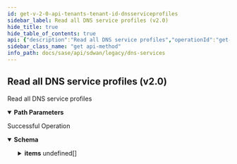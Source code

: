 ```yaml
---
id: get-v-2-0-api-tenants-tenant-id-dnsserviceprofiles
sidebar_label: Read all DNS service profiles (v2.0)
hide_title: true
hide_table_of_contents: true
api: {"description":"Read all DNS service profiles","operationId":"get-v2.0-api-tenants-tenant_id-dnsserviceprofiles","parameters":[{"description":"tenant ID of the target tenant","in":"path","name":"tenant_id","required":true,"schema":{"description":"Tenant Id","type":"string"}}],"responses":{"200":{"content":{"application/json":{"schema":{"allOf":[{"properties":{"count":{"format":"int32","type":"integer"},"id":{"type":"string"},"tenant_id":{"type":"string"}},"type":"object"},{"properties":{"items":{"items":{"properties":{"authoritative_config":{"description":"Authoritative Config: Valid ","properties":{"caa_records":{"description":"Caa Records: Valid ","items":{"properties":{"flags":{"description":"Flags: NotEmpty(error = CAARECORD_FLAG_MISSING: CAARecords flag is missing) Pattern(message = INVALID_CAARECORD_FLAGS, regexp = [A-Z0-9]{1}) ","type":"string"},"name":{"description":"Name: NotEmpty(error = CAARECORD_NAME_MISSING: CAARecords name is missing) Size(max = 128, error = VALUE_EXCEEDS_LIMIT: value length exceeds maximum limit, min = 0) ","type":"string"},"tag":{"description":"Tag: NotEmpty(error = CAARECORD_TAG_MISSING: CAARecords tag is missing) Pattern(message = INVALID_CAARECORD_TAG, regexp = ^[a-zA-Z0-9]+$) Size(max = 128, error = VALUE_EXCEEDS_LIMIT: value length exceeds maximum limit, min = 0) ","type":"string"},"value":{"description":"Value: NotEmpty(error = CAARECORD_VALUE_MISSING: CAARecords value is missing) Size(max = 256, error = VALUE_EXCEEDS_LIMIT: value length exceeds maximum limit, min = 0) ","type":"string"}},"required":["value","tag","flags","name"]},"type":"array"},"cname_records":{"description":"Cname Records: Valid ","items":{"properties":{"name":{"description":"Name: NotEmpty(error = CNAMERECORD_NAME_MISSING: CnameRecords name list is missing) ListString(allowDuplicate = true, allowEmpty = false, allowNull = false, length = 0, listMaxSize = 0, error = CNAMERECORD_INVALID_NAME: Invalid CnameRecords name, noTrim = false, regex = , required = false) ","items":{"description":"Name","type":"string"},"type":"array"},"target":{"description":"Target: NotEmpty(error = CNAMERECORD_TARGET_MISSING: Invalid CnameRecords target) Size(max = 128, error = VALUE_EXCEEDS_LIMIT: value length exceeds maximum limit, min = 0) ","type":"string"},"ttl":{"description":"Ttl: Range(max = 9223372036854775807L, error = INVALID_TTL_RANGE: Invalid ttl, must be positive value, min = 0L) ","type":"integer"}},"required":["target","name"]},"type":"array"},"dns_resource_records":{"description":"Dns Resource Records: Valid ","items":{"properties":{"hex_data":{"description":"Hex Data: Pattern(message = INVALID_DNSRESOURCERECORD_HEX_DATA, regexp = [0-9a-fA-F :]+) Size(max = 128, error = VALUE_EXCEEDS_LIMIT: value length exceeds maximum limit, min = 0) ","type":"string"},"name":{"description":"Name: NotEmpty(error = DNSRESOURCERECORD_NAME_MISSING: DnsResourceRecords name is missing) Size(max = 128, error = VALUE_EXCEEDS_LIMIT: value length exceeds maximum limit, min = 0) ","type":"string"},"rr_number":{"description":"Rr Number: NotNull(error = DNSRESOURCERECORD_RRNUMBER_MISSING: DnsResourceRecords rr_number is missing) ","type":"integer"}},"required":["rr_number","name"]},"type":"array"},"host_records":{"description":"Host Records: Valid ","items":{"properties":{"domain_names":{"description":"Domain Names: UniqueHostNames(allowNull = false, max = 2147483647, error = INVALID_HOSTRECORD_DOMAIN_NAMES_LIST_CONFIG: Invalid host record domain names list config, min = 0) ","items":{"description":"Domain Names","type":"string"},"type":"array"},"ipv4_address":{"description":"Ipv4 Address: IPv4(error = INVALID_HOSTRECORD_IPV4_CONFIG: Invalid host record ipv4 address, regexp = [/0-9.]*) ","type":"string"},"ipv6_address":{"description":"Ipv6 Address: IPv6(error = INVALID_HOSTRECORD_IPV6_CONFIG: Invalid host record ipv6 address, regexp = [/0-9a-zA-Z:.]*) ","type":"string"},"ttl":{"description":"Ttl: Range(max = 9223372036854775807L, error = INVALID_TTL_RANGE: Invalid ttl, must be positive value, min = 0L) ","type":"integer"}},"required":["domain_names"]},"type":"array"},"mx_host_records":{"description":"Mx Host Records: Valid ","items":{"properties":{"hostname":{"description":"Hostname: NotEmpty(error = MX_HOST_NAME_MISSING: MxHostRecord hostname missing) ","type":"string"},"mx_name":{"description":"Mx Name: NotEmpty(error = MX_NAME_MISSING: MxHostRecord mx_name missing) Size(max = 128, error = VALUE_EXCEEDS_LIMIT: value length exceeds maximum limit, min = 0) ","type":"string"},"preference":{"description":"Preference: Range(max = 65535L, error = INVALID_PREF_RANGE: Mx host record preference is not in valid range '0 - 65535', min = 0L) ","format":"int32","type":"integer"}},"required":["hostname","mx_name"]},"type":"array"},"naptr_records":{"description":"Naptr Records: Valid ","items":{"properties":{"flags":{"description":"Flags: NotEmpty(error = NAPTRRECORD_FLAGS_MISSING: NaptrRecords flags is missing) Pattern(message = INVALID_NAPTRRECORD_FLAGS, regexp = [A-Z0-9]{1}) ","type":"string"},"name":{"description":"Name: NotEmpty(error = NAPTRRECORD_NAME_MISSING: NaptrRecords name is missing) Size(max = 128, error = VALUE_EXCEEDS_LIMIT: value length exceeds maximum limit, min = 0) ","type":"string"},"order":{"description":"Order: Range(max = 65535L, error = INVALID_NAPTRRECORD_ORDER_RANGE_CONFIG: NaptrRecords order is not in valid range '0 - 65535', min = 0L) NotNull(error = NAPTRRECORD_ORDER_MISSING: NaptrRecords order is missing) ","type":"integer"},"preference":{"description":"Preference: Range(max = 65535L, error = INVALID_NAPTRRECORD_PREFERENCE_RANGE_CONFIG: NaptrRecords preference is not in valid range '0 - 65535', min = 0L) NotNull(error = NAPTRRECORD_PREFERENCE_MISSING: NaptrRecords preference is missing) ","type":"integer"},"regexp":{"description":"Regexp: Size(max = 256, error = VALUE_EXCEEDS_LIMIT: value length exceeds maximum limit, min = 0) ","type":"string"},"replacement":{"description":"Replacement: Pattern(error = INVALID_REPLACEMENT_VALUE: Invalid replacement value, must be only alphabets value, regexp = ^[ a-zA-Z]*$) Size(max = 256, error = VALUE_EXCEEDS_LIMIT: value length exceeds maximum limit, min = 0) ","type":"string"},"service":{"description":"Service: Size(max = 256, error = VALUE_EXCEEDS_LIMIT: value length exceeds maximum limit, min = 0) Pattern(error = INVALID_SERVICE_VALUE: Invalid service, must be only alphabets value, regexp = ^[ a-zA-Z]*$) ","type":"string"}},"required":["flags","preference","order","name"]},"type":"array"},"peers":{"description":"Peers: ListIPAddress(bcast = DENY, listMaxSize = 0, message = INVALID_PEER_ADDRESS, required = false, type = IP) ","items":{"description":"Peers","type":"string"},"type":"array"},"ptr_records":{"description":"Ptr Records: Valid ","items":{"properties":{"name":{"description":"Name: NotEmpty(error = PTRRECORD_NAME_MISSING: PtrRecords name missing) Size(max = 128, error = VALUE_EXCEEDS_LIMIT: value length exceeds maximum limit, min = 0) ","type":"string"},"target":{"description":"Target: Size(max = 256, error = VALUE_EXCEEDS_LIMIT: value length exceeds maximum limit, min = 0) ","type":"string"}},"required":["name"]},"type":"array"},"secondary_servers":{"description":"Secondary Servers: UniqueHostNames(allowNull = true, max = 2147483647, error = INVALID_SECONDARY_SERVER: Invalid secondary servers config, min = 0) ","items":{"description":"Secondary Servers","type":"string"},"type":"array"},"servers":{"description":"Servers: Valid ","items":{"properties":{"dnsservicerole_id":{"description":"Dnsservicerole Id: Size(max = 20, error = VALUE_EXCEEDS_LIMIT: value length exceeds maximum limit, min = 0) ","type":"string"},"domain_name":{"description":"Domain Name: NotEmpty(error = AUTHCONFIG_SERVER_DOMAIN_NAME_CONFIG_MISSING: Authconfig server domain names missing) ","type":"string"}},"required":["domain_name"]},"type":"array"},"soa":{"description":"Soa: Valid ","items":{"properties":{"expiry":{"description":"Expiry: Range(max = 9223372036854775807L, error = INVALID_EXPIRY_RANGE: Invalid expiry, must be positive value, min = 0L) ","type":"integer"},"host_master":{"description":"Host Master","type":"string"},"refresh":{"description":"Refresh: Range(max = 9223372036854775807L, error = INVALID_REFRESH_RANGE: Invalid refresh, must be positive value, min = 0L) ","type":"integer"},"retry":{"description":"Retry: Range(max = 9223372036854775807L, error = INVALID_RETRY_RANGE: Invalid retry, must be positive value, min = 0L) ","type":"integer"},"serial_number":{"description":"Serial Number: NotNull(error = AUTHCONFIG_SOA_SERIAL_NUMBER_CONFIG_MISSING: Authconfig SOA serial number missing) Range(max = 9223372036854775807L, error = INVALID_SERIAL_NUM_RANGE: Invalid serial number, must be positive value, min = 0L) ","type":"integer"}},"required":["serial_number"]},"type":"array"},"srv_hosts":{"description":"Srv Hosts: Valid ","items":{"properties":{"domain_name":{"description":"Domain Name","type":"string"},"port":{"description":"Port: Range(max = 65535L, error = INVALID_SRVHOST_PORT_RANGE_CONFIG: SRV host port is not in valid range '0 - 65535', min = 0L) ","type":"integer"},"priority":{"description":"Priority: Range(max = 65535L, error = INVALID_SRVHOST_PRIORITY_RANGE_CONFIG: SRV host priority is not in valid range '0 - 65535', min = 0L) ","type":"integer"},"protocol":{"description":"Protocol: Pattern(error = INVALID_PROTOCOL_VALUE: Invalid protocol, must be only alphabets value, regexp = ^[ a-zA-Z]*$) NotEmpty(error = SRVHOST_PROTOCOL_MISSING: SRV host protocol missing) Size(max = 256, error = VALUE_EXCEEDS_LIMIT: value length exceeds maximum limit, min = 0) ","type":"string"},"service":{"description":"Service: Pattern(error = INVALID_SERVICE_VALUE: Invalid service, must be only alphabets value, regexp = ^[ a-zA-Z]*$) NotEmpty(error = SRVHOST_SERVICE_MISSING: SRV host service missing) Size(max = 256, error = VALUE_EXCEEDS_LIMIT: value length exceeds maximum limit, min = 0) ","type":"string"},"target":{"description":"Target: Range(max = 65535L, error = INVALID_TARGET_RANGE: SRV host target is not in valid range '0 - 65535', min = 0L) ","type":"integer"},"weight":{"description":"Weight: Range(max = 65535L, error = INVALID_WEIGHT_RANGE: SRV host weight is not in valid range '0 - 65535', min = 0L) ","type":"integer"}},"required":["protocol","service"]},"type":"array"},"synth_domains":{"description":"Synth Domains: Valid ","items":{"properties":{"domain":{"description":"Domain: NotEmpty(error = SYNTHDOMAIN_DOMAIN_NAMES_CONFIG_MISSING_HOST: Missing synth-domain domain config) ","type":"string"},"end_ipaddress":{"description":"End Ipaddress: IPAddress(allowEmpty = true, allowLinkLocal = false, allowNull = true, bcast = DENY, defaultRoute = false, dnsCheck = false, error = INVALID_SYNTHDOMAIN_END_IP_ADDRESS_CONFIG: Invalid synth-domain end ip, type = IP) ","type":"string"},"ipaddress_prefix":{"description":"Ipaddress Prefix: IPAddress(allowEmpty = true, allowLinkLocal = false, allowNull = true, bcast = DENY, defaultRoute = false, dnsCheck = false, error = INVALID_SYNTHDOMAIN_IP_ADDRESS_PREFIX_CONFIG: Invalid synth-domain ipaddress prefix, type = IPCIDR_32) ","type":"string"},"prefix":{"description":"Prefix: Pattern(error = INVALID_PREFIX_VALUE: Invalid prefix, must be only alphabets value, regexp = ^[a-zA-Z]*$) ","type":"string"},"start_ipaddress":{"description":"Start Ipaddress: IPAddress(allowEmpty = true, allowLinkLocal = false, allowNull = true, bcast = DENY, defaultRoute = false, dnsCheck = false, error = INVALID_SYNTHDOMAIN_START_IP_ADDRESS_CONFIG: Invalid synth-domain start ip, type = IP) ","type":"string"}},"required":["domain"]},"type":"array"},"ttl":{"description":"Ttl: Range(max = 9223372036854775807L, error = INVALID_TTL_RANGE: Invalid ttl, must be positive value, min = 0L) ","type":"integer"},"txt_records":{"description":"Txt Records: Valid ","items":{"properties":{"domain_name":{"description":"Domain Name: NotEmpty(error = TXTRECORD_DOMAIN_NAME_MISSING: TxtRecords domain name missing) Size(max = 128, error = VALUE_EXCEEDS_LIMIT: value length exceeds maximum limit, min = 0) ","type":"string"},"texts":{"description":"Texts: ListString(allowDuplicate = true, allowEmpty = true, allowNull = true, length = 0, listMaxSize = 0, message = TXTRECORD_TEXT_INVALID_LENGTH, noTrim = false, regex = [A-Za-z]+[a-zA-Z0-9_$ ]{1,255}, required = false) ","items":{"description":"Texts","type":"string"},"type":"array"}},"required":["domain_name"]},"type":"array"},"zones":{"description":"Zones: Valid ","items":{"properties":{"domain_name":{"description":"Domain Name: NotEmpty(error = AUTHCONFIG_ZONE_DOMAIN_NAME_CONFIG_MISSING: Authconfig zone domain name missing) ","type":"string"},"exclude_prefix":{"description":"Exclude Prefix: ListIPAddress(bcast = DENY, listMaxSize = 0, error = AUTHCONFIG_ZONE_INVALID_EXCLUDE_PREFIX: Invalid authconfig zone exclude prefix, required = false, type = IPCIDR_32) ","items":{"description":"Exclude Prefix","type":"string"},"type":"array"},"include_prefix":{"description":"Include Prefix: ListIPAddress(bcast = DENY, listMaxSize = 0, error = AUTHCONFIG_ZONE_INVALID_INCLUDE_PREFIX: Invalid authconfig zone include prefix, required = false, type = IPCIDR_32) ","items":{"description":"Include Prefix","type":"string"},"type":"array"}},"required":["domain_name"]},"type":"array"}}},"cache_config":{"description":"Cache Config: Valid ","properties":{"cache_size":{"description":"Cache Size: Range(max = 9223372036854775807L, error = INVALID_CACHE_SIZE_RANGE: Invalid cache size, must be positive value, min = 0L) ","format":"int32","type":"integer"},"disable_negative_caching":{"description":"Disable Negative Caching","type":"boolean"},"max_cache_ttl":{"description":"Max Cache Ttl: Range(max = 9223372036854775807L, error = INVALID_MAX_CACHE_TTL_RANGE: Invalid max cache ttl, must be positive value, min = 0L) ","type":"integer"},"min_cache_ttl":{"description":"Min Cache Ttl: Range(max = 9223372036854775807L, error = INVALID_MIN_CACHE_TTL_RANGE: Invalid min cache ttl, must be positive value, min = 0L) ","format":"int32","type":"integer"},"negative_cache_ttl":{"description":"Negative Cache Ttl: Range(max = 9223372036854775807L, error = INVALID_NEG_CACHE_TTL_RANGE: Invalid negative cache ttl, must be positive value, min = 0L) ","type":"integer"}}},"description":{"description":"Description: Size(max = 256, error = DESCRIPTION_EXCEEDS_LIMIT: Description length exceeds limit, min = 0) ","type":"string"},"disabled":{"description":"Disabled","type":"boolean"},"disabled_reason":{"description":"Disabled Reason: Size(max = 5000, DISABLED_REASON_INVALID_0001, min = 0) ","type":"string"},"dns_forward_config":{"description":"Dns Forward Config: Valid NotNull(error = DNS_FWD_CONFIG_REQRD: DNS forward config required) ","properties":{"dns_servers":{"description":"Dns Servers: Valid NotEmpty(error = DNS_SERVER_REQRD: dns_servers can not be empty) ","items":{"properties":{"dnsserver_ip":{"description":"Dnsserver Ip: NotEmpty(error = DNSSERVER_IP_CONFIG_MISSING: Dns Server ip is missing) IPAddress(allowEmpty = true, allowLinkLocal = false, allowNull = true, bcast = DENY, defaultRoute = false, dnsCheck = true, error = INVALID_DNSSERVER_IP_CONFIG_IP: Inavlid dnsserver ip, type = IP_DNS) ","type":"string"},"dnsserver_port":{"description":"Dnsserver Port: Range(max = 65535L, error = INVALID_DNSSERVER_PORT_RANGE_CONFIG: Dns Server port is not in the valid range '1 - 65535', min = 1L) ","type":"integer"},"domain_names":{"description":"Domain Names: UniqueHostNames(allowNull = true, max = 2147483647, message = DNSSERVER_DOMAIN_NAMES_CONFIG_INVALID_HOST, min = 0) ","items":{"description":"Domain Names","type":"string"},"type":"array"},"forward_dnsservicerole_id":{"description":"Forward Dnsservicerole Id: Size(max = 20, error = VALUE_EXCEEDS_LIMIT: value length exceeds maximum limit, min = 0) ","type":"string"},"ip_prefix":{"description":"Ip Prefix: IPAddress(allowEmpty = true, allowLinkLocal = false, allowNull = true, bcast = DENY, defaultRoute = false, dnsCheck = false, error = INVALID_DNSSERVER_IP_PREFIX_CONFIG: Invalid DnsServer ip prefix. should be in format (x.x.x.x/[1-31]), type = PREFIXCIDR) ","type":"string"},"source_port":{"description":"Source Port: Range(max = 65535L, error = INVALID_DNSSERVER_SOURCE_PORT_RANGE_CONFIG: Dns Server source port is not in the valid range '1 - 65535', min = 1L) ","type":"integer"}},"required":["dnsserver_ip"]},"type":"array"},"max_source_port":{"description":"Max Source Port: Range(max = 65535L, error = DNSSERVICE_CONFIG_INVALID_MAXSOURCEPORT_VALUE: Invalid max source port, min = 1L) ","type":"integer"},"min_source_port":{"description":"Min Source Port: Range(max = 65535L, error = DNSSERVICE_CONFIG_INVALID_MINSOURCEPORT_VALUE: Invalid min source port, min = 1L) ","format":"int32","type":"integer"},"send_to_all_dns_servers":{"description":"Send To All Dns Servers","type":"boolean"}},"required":["dns_servers"]},"dns_queries_metadata":{"description":"Dns Queries Metadata: Valid ","properties":{"add_client_mac":{"description":"Add Client Mac: Valid ","properties":{"mac_encoding_format":{"description":"Mac Encoding Format: ValidateEnum(enumClass = classOf[MacEncodingFormat], INVALID_MAC_ENCODING_FORMAT, nullAllowed = false) ","enum":["base64","hexadecimal"],"type":"string"}},"required":["mac_encoding_format"]},"add_customer_premises_equipment":{"description":"Add Customer Premises Equipment: Valid ","properties":{"identifier_text":{"description":"Identifier Text: Pattern(error = INVALID_IDENTIFIER_VALUE: Invalid identifier, must be only alphabets value, regexp = ^[ a-zA-Z]*$) Size(max = 128, error = VALUE_EXCEEDS_LIMIT: value length exceeds maximum limit, min = 0) ","type":"string"},"type":{"description":"Type: ValidateEnum(enumClass = classOf[CustomerPremisesEquipmentType], error = INVALID_CUSTOMER_PREMISES_EQUIPMENT_TYPE: Invalid customer premises equipment type. Allowed values text|element_id|element_name, nullAllowed = false) ","enum":["text","element_id","element_name"],"type":"string"}},"required":["type"]},"add_subnets":{"description":"Add Subnets: Valid ","items":{"properties":{"ipv4_address":{"description":"Ipv4 Address: IPAddress(allowEmpty = true, allowLinkLocal = false, allowNull = true, bcast = DENY, defaultRoute = false, dnsCheck = false, error = DNSQUERYMETADATA_CONFIG_INVALID_IP_ADDRESS: Invalid subnet ipv4 address, type = IP) ","type":"string"},"ipv4_prefix_length":{"description":"Ipv4 Prefix Length: Required(message = DNSQUERYMETADATA_CONFIG_INVALID_IP_PREFIX_LENGTH_MISSING) Range(max = 32L, error = DNSQUERYMETADATA_CONFIG_INVALID_IP_PREFIX_LENGTH_RANGE: ipv4 prefix length is not in valid range '0-32', min = 0L) ","format":"int32","type":"integer"},"ipv6_address":{"description":"Ipv6 Address: IPv6(error = DNSQUERYMETADATA_CONFIG_INVALID_IPV6_ADDRESS: Invalid subnet ipv6 address, regexp = [/0-9a-zA-Z:.]*) ","type":"string"},"ipv6_prefix_length":{"description":"Ipv6 Prefix Length: Required(message = DNSQUERYMETADATA_CONFIG_INVALID_IPV6_PREFIX_LENGTH_MISSING) Range(max = 128L, error = DNSQUERYMETADATA_CONFIG_INVALID_IPV6_PREFIX_LENGTH_RANGE: ipv6 prefix length is not in valid range '0-128', min = 0L) ","format":"int32","type":"integer"}},"required":["ipv6_prefix_length","ipv4_prefix_length"]},"type":"array"}}},"dns_rebind_config":{"description":"Dns Rebind Config: Valid ","properties":{"enable_localhost_rebind":{"description":"Enable Localhost Rebind","type":"boolean"},"rebind_domains":{"description":"Rebind Domains: UniqueHostNames(allowNull = true, max = 2147483647, error = INVALID_DNSREBIND_REBIND_DOMAINS_LIST_CONFIG: Invalid dnsrebind rebind domains list, min = 0) ","items":{"description":"Rebind Domains","type":"string"},"type":"array"},"stop_dns_rebind_privateip":{"description":"Stop Dns Rebind Privateip","type":"boolean"}}},"dns_response_overrides":{"description":"Dns Response Overrides: Valid ","properties":{"aliases":{"description":"Aliases: Valid ","items":{"properties":{"mask":{"description":"Mask: Range(max = 32L, error = ALIAS_CONFIG_INVALID_MASK: Invalid alias mask, allowed range is (0-32), min = 0L) ","format":"int32","type":"integer"},"original_end_ip":{"description":"Original End Ip: IPAddress(allowEmpty = true, allowLinkLocal = false, allowNull = true, bcast = DENY, defaultRoute = false, dnsCheck = false, error = ALIAS_CONFIG_INVALID_ORIGINAL_END_IP: Invalid alias original end ip, type = IP) ","type":"string"},"original_ip":{"description":"Original Ip: IPAddress(allowEmpty = true, allowLinkLocal = false, allowNull = true, bcast = DENY, defaultRoute = false, dnsCheck = false, error = ALIAS_CONFIG_INVALID_ORIGINAL_IP: Invalid alias original ip, type = IP) ","type":"string"},"original_start_ip":{"description":"Original Start Ip: IPAddress(allowEmpty = true, allowLinkLocal = false, allowNull = true, bcast = DENY, defaultRoute = false, dnsCheck = false, error = ALIAS_CONFIG_INVALID_ORIGINAL_START_IP: Invalid alias original start ip, type = IP) ","type":"string"},"replace_ip":{"description":"Replace Ip: NotEmpty(error = ALIAS_CONFIG_REPLACE_IP_ADDRESS_MISSING: Alias replace ip address missing) IPAddress(allowEmpty = true, allowLinkLocal = false, allowNull = true, bcast = DENY, defaultRoute = false, dnsCheck = false, error = ALIAS_CONFIG_INVALID_REPLACE_IP: Invalid alias replace ip address, type = IP) ","type":"string"}},"required":["replace_ip"]},"type":"array"},"bogus_nx_domains":{"description":"Bogus Nx Domains: ListIPAddress(bcast = DENY, listMaxSize = 0, error = INVALID_BOGUS_NX_DOMAINS: Invalid bogus nx domains, required = false, type = IP) ","items":{"description":"Bogus Nx Domains","type":"string"},"type":"array"},"disable_private_ip_lookups":{"description":"Disable Private Ip Lookups","type":"boolean"},"ignore_ip_addresses":{"description":"Ignore Ip Addresses: ListIPAddress(bcast = DENY, listMaxSize = 0, error = INVALID_IGNORE_IP_ADDRESS: Invalid ignore ip addresses, required = false, type = IP) ","items":{"description":"Ignore Ip Addresses","type":"string"},"type":"array"},"local_ttl":{"description":"Local Ttl: Range(max = 9223372036854775807L, error = INVALID_LOCAL_TTL_RANGE: Invalid local ttl, must be positive value, min = 0L) ","type":"integer"},"max_ttl":{"description":"Max Ttl: Range(max = 9223372036854775807L, error = INVALID_MAX_TTL_RANGE: Invalid max ttl, must be positive value, min = 0L) ","type":"integer"}}},"dnssec_config":{"description":"Dnssec Config: Valid ","properties":{"disable_dnssec_timecheck":{"description":"Disable Dnssec Timecheck","type":"boolean"},"dns_check_unsigned":{"description":"Dns Check Unsigned","type":"boolean"},"enabled":{"description":"Enabled","type":"boolean"},"trust_anchors":{"description":"Trust Anchors: Valid ","items":{"properties":{"class":{"description":"Anchor Class: Pattern(error = INVALID_CLASS_VALUE: Invalid class, must be only alphabets value, regexp = ^[ a-zA-Z]*$) Size(max = 128, error = VALUE_EXCEEDS_LIMIT: value length exceeds maximum limit, min = 0) ","type":"string"},"domain":{"description":"Domain","type":"string"},"key_digest":{"description":"Key Digest: Valid ","properties":{"algorithm":{"description":"Algorithm: Range(max = 255L, error = INVALID_TRUSTANCHOR_KEY_DIGEST_ALGO_RANGE_CONFIG: Key digest algorithm is not in valid range '0 - 255', min = 0L) ","type":"integer"},"digest":{"description":"Digest: Pattern(error = INVALID_TRUSTANCHOR_KEY_DIGEST_CONFIG: Invalid key digest, expected hexadecimal string, regexp = [0-9a-fA-F]+) Size(max = 256, error = VALUE_EXCEEDS_LIMIT: value length exceeds maximum limit, min = 0) ","type":"string"},"digest_type":{"description":"Digest Type: Range(max = 255L, error = INVALID_TRUSTANCHOR_KEY_DIGEST_TYPE_RANGE_CONFIG: Key digest digest type is not in valid range '0 - 255', min = 0L) ","type":"integer"},"key_tag":{"description":"Key Tag: Range(max = 65535L, error = INVALID_TRUSTANCHOR_KEY_TAG_RANGE_CONFIG: key digest key tag is not in valid range '0 - 65535', min = 0L) ","type":"integer"}}}}},"type":"array"}}},"domains_to_addresses":{"description":"Domains To Addresses: Valid ","items":{"properties":{"domain_names":{"description":"Domain Names: UniqueHostNames(allowNull = true, max = 2147483647, error = DTA_DOMAIN_CONFIG_INVALID_HOST: Invalid domains to address domain names, min = 0) ","items":{"description":"Domain Names","type":"string"},"type":"array"},"ipv4_address":{"description":"Ipv4 Address: IPv4(error = DOMAINTOADDRESS_IPV4_CONFIG_INVALID_IP: Invalid Domains to address ipv4_address, regexp = [/0-9.]*) ","type":"string"},"ipv6_address":{"description":"Ipv6 Address: IPv6(error = DOMAINTOADDRESS_IPV6_CONFIG_INVALID_IP: Invalid Domains to address ipv6_address, regexp = [/0-9a-zA-Z:.]*) ","type":"string"}}},"type":"array"},"edns_packet_max":{"description":"Edns Packet Max: Range(max = 9223372036854775807L, error = INVALID_EDNS_PACKET_MAX_RANGE: Invalid edns packet max, must be positive value, min = 0L) ","format":"int32","type":"integer"},"enable_dns_loop_detection":{"description":"Enable Dns Loop Detection","type":"boolean"},"enable_dnssec_proxy":{"description":"Enable Dnssec Proxy","type":"boolean"},"enable_strict_domain_name":{"description":"Enable Strict Domain Name","type":"boolean"},"id":{"type":"string"},"inactive":{"description":"Inactive","type":"boolean"},"inactive_reason":{"description":"Inactive Reason: Size(max = 5000, INACTIVE_REASON_INVALID_0001, min = 0) ","type":"string"},"listen_dnsservicerole_id":{"description":"Listen Dnsservicerole Id: Size(max = 20, error = VALUE_EXCEEDS_LIMIT: value length exceeds maximum limit, min = 0) ","type":"string"},"listen_port":{"description":"Listen Port: Range(max = 65535L, error = INVALID_DNSSERVER_LISTEN_PORT_RANGE_CONFIG: Dns Server listen port is not in the valid range '1 - 65535', min = 1L) ","format":"int32","type":"integer"},"name":{"description":"Name: Required(error = NAME_REQD: Please provide resource name.) Size(max = 128, error = NAME_EXCEEDS_LIMIT: Name of the resource exceeds limit., min = 0) ","type":"string"},"region":{"description":"Region","type":"string"},"tags":{"description":"Tags: ListString(allowDuplicate = false, allowEmpty = true, allowNull = true, length = 128, listMaxSize = 10, error = INVALID_TAG: Maximum 10 Unique tags of length 1024 each are allowed, noTrim = false, regex = [^,\\\\s]+, required = false) ","items":{"description":"Tags","type":"string"},"type":"array"},"tenant_id":{"description":"Tenant Id: NotNull Digits(fraction = 0, integer = 20, TENANT_ID_INVALID_0001) ","type":"string"}},"required":["dns_forward_config","name","tenant_id"]},"type":"array"}},"type":"object"}]}}},"description":"Successful Operation"}},"tags":["DNS Services"],"method":"get","path":"/v2.0/api/tenants/{tenant_id}/dnsserviceprofiles","info":{"contact":{},"description":"List of APIs used to manage the DNS services.","title":"DNS Services","version":"Latest"},"postman":{"name":"Read all DNS service profiles (v2.0)","description":{"content":"Read all DNS service profiles","type":"text/plain"},"url":{"path":["v2.0","api","tenants",":tenant_id","dnsserviceprofiles"],"host":["{{baseUrl}}"],"query":[],"variable":[{"disabled":false,"description":{"content":"(Required) tenant ID of the target tenant","type":"text/plain"},"type":"any","value":"","key":"tenant_id"}]},"header":[{"key":"Accept","value":"application/json"}],"method":"GET"}}
sidebar_class_name: "get api-method"
info_path: docs/sase/api/sdwan/legacy/dns-services
---
```



## Read all DNS service profiles (v2.0)



Read all DNS service profiles

<details style={{"marginBottom":"1rem"}} data-collapsed={false} open={true}><summary style={{}}><strong>Path Parameters</strong></summary><div><ul><ParamsItem className={"paramsItem"} param={{"description":"tenant ID of the target tenant","in":"path","name":"tenant_id","required":true,"schema":{"description":"Tenant Id","type":"string"}}}></ParamsItem></ul></div></details><div><ApiTabs><TabItem label={"200"} value={"200"}><div>

Successful Operation

</div><div><MimeTabs groupId={"mime-type"}><TabItem label={"application/json"} value={"application/json"}><SchemaTabs groupId={"schema-tabs"}><TabItem label={"Schema"} value={"Schema"}><details style={{}} data-collapsed={false} open={true}><summary style={{"textAlign":"left"}}><strong>Schema</strong></summary><div style={{"textAlign":"left","marginLeft":"1rem"}}></div><ul style={{"marginLeft":"1rem"}}><SchemaItem collapsible={false} name={"count"} required={false} schemaDescription={undefined} schemaName={"int32"} qualifierMessage={undefined} defaultValue={undefined}></SchemaItem><SchemaItem collapsible={false} name={"id"} required={false} schemaDescription={undefined} schemaName={"string"} qualifierMessage={undefined} defaultValue={undefined}></SchemaItem><SchemaItem collapsible={false} name={"tenant_id"} required={false} schemaDescription={undefined} schemaName={"string"} qualifierMessage={undefined} defaultValue={undefined}></SchemaItem><SchemaItem collapsible={true} className={"schemaItem"}><details style={{}}><summary style={{}}><strong>items</strong><span style={{"opacity":"0.6"}}> undefined[]</span></summary><div style={{"marginLeft":"1rem"}}><SchemaItem collapsible={true} className={"schemaItem"}><details style={{}}><summary style={{}}><strong>authoritative_config</strong><span style={{"opacity":"0.6"}}> </span></summary><div style={{"marginLeft":"1rem"}}><div style={{"marginTop":".5rem","marginBottom":".5rem"}}>

Authoritative Config: Valid 

</div><SchemaItem collapsible={true} className={"schemaItem"}><details style={{}}><summary style={{}}><strong>caa_records</strong><span style={{"opacity":"0.6"}}> undefined[]</span></summary><div style={{"marginLeft":"1rem"}}><div style={{"marginTop":".5rem","marginBottom":".5rem"}}>

Caa Records: Valid 

</div><SchemaItem collapsible={false} name={"flags"} required={false} schemaDescription={"Flags: NotEmpty(error = CAARECORD_FLAG_MISSING: CAARecords flag is missing) Pattern(message = INVALID_CAARECORD_FLAGS, regexp = [A-Z0-9]{1}) "} schemaName={"string"} qualifierMessage={undefined} defaultValue={undefined}></SchemaItem><SchemaItem collapsible={false} name={"name"} required={false} schemaDescription={"Name: NotEmpty(error = CAARECORD_NAME_MISSING: CAARecords name is missing) Size(max = 128, error = VALUE_EXCEEDS_LIMIT: value length exceeds maximum limit, min = 0) "} schemaName={"string"} qualifierMessage={undefined} defaultValue={undefined}></SchemaItem><SchemaItem collapsible={false} name={"tag"} required={false} schemaDescription={"Tag: NotEmpty(error = CAARECORD_TAG_MISSING: CAARecords tag is missing) Pattern(message = INVALID_CAARECORD_TAG, regexp = ^[a-zA-Z0-9]+$) Size(max = 128, error = VALUE_EXCEEDS_LIMIT: value length exceeds maximum limit, min = 0) "} schemaName={"string"} qualifierMessage={undefined} defaultValue={undefined}></SchemaItem><SchemaItem collapsible={false} name={"value"} required={false} schemaDescription={"Value: NotEmpty(error = CAARECORD_VALUE_MISSING: CAARecords value is missing) Size(max = 256, error = VALUE_EXCEEDS_LIMIT: value length exceeds maximum limit, min = 0) "} schemaName={"string"} qualifierMessage={undefined} defaultValue={undefined}></SchemaItem></div></details></SchemaItem><SchemaItem collapsible={true} className={"schemaItem"}><details style={{}}><summary style={{}}><strong>cname_records</strong><span style={{"opacity":"0.6"}}> undefined[]</span></summary><div style={{"marginLeft":"1rem"}}><div style={{"marginTop":".5rem","marginBottom":".5rem"}}>

Cname Records: Valid 

</div><SchemaItem collapsible={false} name={"name"} required={false} schemaDescription={"Name: NotEmpty(error = CNAMERECORD_NAME_MISSING: CnameRecords name list is missing) ListString(allowDuplicate = true, allowEmpty = false, allowNull = false, length = 0, listMaxSize = 0, error = CNAMERECORD_INVALID_NAME: Invalid CnameRecords name, noTrim = false, regex = , required = false) "} schemaName={"string[]"} qualifierMessage={undefined} defaultValue={undefined}></SchemaItem><SchemaItem collapsible={false} name={"target"} required={false} schemaDescription={"Target: NotEmpty(error = CNAMERECORD_TARGET_MISSING: Invalid CnameRecords target) Size(max = 128, error = VALUE_EXCEEDS_LIMIT: value length exceeds maximum limit, min = 0) "} schemaName={"string"} qualifierMessage={undefined} defaultValue={undefined}></SchemaItem><SchemaItem collapsible={false} name={"ttl"} required={false} schemaDescription={"Ttl: Range(max = 9223372036854775807L, error = INVALID_TTL_RANGE: Invalid ttl, must be positive value, min = 0L) "} schemaName={"integer"} qualifierMessage={undefined} defaultValue={undefined}></SchemaItem></div></details></SchemaItem><SchemaItem collapsible={true} className={"schemaItem"}><details style={{}}><summary style={{}}><strong>dns_resource_records</strong><span style={{"opacity":"0.6"}}> undefined[]</span></summary><div style={{"marginLeft":"1rem"}}><div style={{"marginTop":".5rem","marginBottom":".5rem"}}>

Dns Resource Records: Valid 

</div><SchemaItem collapsible={false} name={"hex_data"} required={false} schemaDescription={"Hex Data: Pattern(message = INVALID_DNSRESOURCERECORD_HEX_DATA, regexp = [0-9a-fA-F :]+) Size(max = 128, error = VALUE_EXCEEDS_LIMIT: value length exceeds maximum limit, min = 0) "} schemaName={"string"} qualifierMessage={undefined} defaultValue={undefined}></SchemaItem><SchemaItem collapsible={false} name={"name"} required={false} schemaDescription={"Name: NotEmpty(error = DNSRESOURCERECORD_NAME_MISSING: DnsResourceRecords name is missing) Size(max = 128, error = VALUE_EXCEEDS_LIMIT: value length exceeds maximum limit, min = 0) "} schemaName={"string"} qualifierMessage={undefined} defaultValue={undefined}></SchemaItem><SchemaItem collapsible={false} name={"rr_number"} required={false} schemaDescription={"Rr Number: NotNull(error = DNSRESOURCERECORD_RRNUMBER_MISSING: DnsResourceRecords rr_number is missing) "} schemaName={"integer"} qualifierMessage={undefined} defaultValue={undefined}></SchemaItem></div></details></SchemaItem><SchemaItem collapsible={true} className={"schemaItem"}><details style={{}}><summary style={{}}><strong>host_records</strong><span style={{"opacity":"0.6"}}> undefined[]</span></summary><div style={{"marginLeft":"1rem"}}><div style={{"marginTop":".5rem","marginBottom":".5rem"}}>

Host Records: Valid 

</div><SchemaItem collapsible={false} name={"domain_names"} required={false} schemaDescription={"Domain Names: UniqueHostNames(allowNull = false, max = 2147483647, error = INVALID_HOSTRECORD_DOMAIN_NAMES_LIST_CONFIG: Invalid host record domain names list config, min = 0) "} schemaName={"string[]"} qualifierMessage={undefined} defaultValue={undefined}></SchemaItem><SchemaItem collapsible={false} name={"ipv4_address"} required={false} schemaDescription={"Ipv4 Address: IPv4(error = INVALID_HOSTRECORD_IPV4_CONFIG: Invalid host record ipv4 address, regexp = [/0-9.]*) "} schemaName={"string"} qualifierMessage={undefined} defaultValue={undefined}></SchemaItem><SchemaItem collapsible={false} name={"ipv6_address"} required={false} schemaDescription={"Ipv6 Address: IPv6(error = INVALID_HOSTRECORD_IPV6_CONFIG: Invalid host record ipv6 address, regexp = [/0-9a-zA-Z:.]*) "} schemaName={"string"} qualifierMessage={undefined} defaultValue={undefined}></SchemaItem><SchemaItem collapsible={false} name={"ttl"} required={false} schemaDescription={"Ttl: Range(max = 9223372036854775807L, error = INVALID_TTL_RANGE: Invalid ttl, must be positive value, min = 0L) "} schemaName={"integer"} qualifierMessage={undefined} defaultValue={undefined}></SchemaItem></div></details></SchemaItem><SchemaItem collapsible={true} className={"schemaItem"}><details style={{}}><summary style={{}}><strong>mx_host_records</strong><span style={{"opacity":"0.6"}}> undefined[]</span></summary><div style={{"marginLeft":"1rem"}}><div style={{"marginTop":".5rem","marginBottom":".5rem"}}>

Mx Host Records: Valid 

</div><SchemaItem collapsible={false} name={"hostname"} required={false} schemaDescription={"Hostname: NotEmpty(error = MX_HOST_NAME_MISSING: MxHostRecord hostname missing) "} schemaName={"string"} qualifierMessage={undefined} defaultValue={undefined}></SchemaItem><SchemaItem collapsible={false} name={"mx_name"} required={false} schemaDescription={"Mx Name: NotEmpty(error = MX_NAME_MISSING: MxHostRecord mx_name missing) Size(max = 128, error = VALUE_EXCEEDS_LIMIT: value length exceeds maximum limit, min = 0) "} schemaName={"string"} qualifierMessage={undefined} defaultValue={undefined}></SchemaItem><SchemaItem collapsible={false} name={"preference"} required={false} schemaDescription={"Preference: Range(max = 65535L, error = INVALID_PREF_RANGE: Mx host record preference is not in valid range '0 - 65535', min = 0L) "} schemaName={"int32"} qualifierMessage={undefined} defaultValue={undefined}></SchemaItem></div></details></SchemaItem><SchemaItem collapsible={true} className={"schemaItem"}><details style={{}}><summary style={{}}><strong>naptr_records</strong><span style={{"opacity":"0.6"}}> undefined[]</span></summary><div style={{"marginLeft":"1rem"}}><div style={{"marginTop":".5rem","marginBottom":".5rem"}}>

Naptr Records: Valid 

</div><SchemaItem collapsible={false} name={"flags"} required={false} schemaDescription={"Flags: NotEmpty(error = NAPTRRECORD_FLAGS_MISSING: NaptrRecords flags is missing) Pattern(message = INVALID_NAPTRRECORD_FLAGS, regexp = [A-Z0-9]{1}) "} schemaName={"string"} qualifierMessage={undefined} defaultValue={undefined}></SchemaItem><SchemaItem collapsible={false} name={"name"} required={false} schemaDescription={"Name: NotEmpty(error = NAPTRRECORD_NAME_MISSING: NaptrRecords name is missing) Size(max = 128, error = VALUE_EXCEEDS_LIMIT: value length exceeds maximum limit, min = 0) "} schemaName={"string"} qualifierMessage={undefined} defaultValue={undefined}></SchemaItem><SchemaItem collapsible={false} name={"order"} required={false} schemaDescription={"Order: Range(max = 65535L, error = INVALID_NAPTRRECORD_ORDER_RANGE_CONFIG: NaptrRecords order is not in valid range '0 - 65535', min = 0L) NotNull(error = NAPTRRECORD_ORDER_MISSING: NaptrRecords order is missing) "} schemaName={"integer"} qualifierMessage={undefined} defaultValue={undefined}></SchemaItem><SchemaItem collapsible={false} name={"preference"} required={false} schemaDescription={"Preference: Range(max = 65535L, error = INVALID_NAPTRRECORD_PREFERENCE_RANGE_CONFIG: NaptrRecords preference is not in valid range '0 - 65535', min = 0L) NotNull(error = NAPTRRECORD_PREFERENCE_MISSING: NaptrRecords preference is missing) "} schemaName={"integer"} qualifierMessage={undefined} defaultValue={undefined}></SchemaItem><SchemaItem collapsible={false} name={"regexp"} required={false} schemaDescription={"Regexp: Size(max = 256, error = VALUE_EXCEEDS_LIMIT: value length exceeds maximum limit, min = 0) "} schemaName={"string"} qualifierMessage={undefined} defaultValue={undefined}></SchemaItem><SchemaItem collapsible={false} name={"replacement"} required={false} schemaDescription={"Replacement: Pattern(error = INVALID_REPLACEMENT_VALUE: Invalid replacement value, must be only alphabets value, regexp = ^[ a-zA-Z]*$) Size(max = 256, error = VALUE_EXCEEDS_LIMIT: value length exceeds maximum limit, min = 0) "} schemaName={"string"} qualifierMessage={undefined} defaultValue={undefined}></SchemaItem><SchemaItem collapsible={false} name={"service"} required={false} schemaDescription={"Service: Size(max = 256, error = VALUE_EXCEEDS_LIMIT: value length exceeds maximum limit, min = 0) Pattern(error = INVALID_SERVICE_VALUE: Invalid service, must be only alphabets value, regexp = ^[ a-zA-Z]*$) "} schemaName={"string"} qualifierMessage={undefined} defaultValue={undefined}></SchemaItem></div></details></SchemaItem><SchemaItem collapsible={false} name={"peers"} required={false} schemaDescription={"Peers: ListIPAddress(bcast = DENY, listMaxSize = 0, message = INVALID_PEER_ADDRESS, required = false, type = IP) "} schemaName={"string[]"} qualifierMessage={undefined} defaultValue={undefined}></SchemaItem><SchemaItem collapsible={true} className={"schemaItem"}><details style={{}}><summary style={{}}><strong>ptr_records</strong><span style={{"opacity":"0.6"}}> undefined[]</span></summary><div style={{"marginLeft":"1rem"}}><div style={{"marginTop":".5rem","marginBottom":".5rem"}}>

Ptr Records: Valid 

</div><SchemaItem collapsible={false} name={"name"} required={false} schemaDescription={"Name: NotEmpty(error = PTRRECORD_NAME_MISSING: PtrRecords name missing) Size(max = 128, error = VALUE_EXCEEDS_LIMIT: value length exceeds maximum limit, min = 0) "} schemaName={"string"} qualifierMessage={undefined} defaultValue={undefined}></SchemaItem><SchemaItem collapsible={false} name={"target"} required={false} schemaDescription={"Target: Size(max = 256, error = VALUE_EXCEEDS_LIMIT: value length exceeds maximum limit, min = 0) "} schemaName={"string"} qualifierMessage={undefined} defaultValue={undefined}></SchemaItem></div></details></SchemaItem><SchemaItem collapsible={false} name={"secondary_servers"} required={false} schemaDescription={"Secondary Servers: UniqueHostNames(allowNull = true, max = 2147483647, error = INVALID_SECONDARY_SERVER: Invalid secondary servers config, min = 0) "} schemaName={"string[]"} qualifierMessage={undefined} defaultValue={undefined}></SchemaItem><SchemaItem collapsible={true} className={"schemaItem"}><details style={{}}><summary style={{}}><strong>servers</strong><span style={{"opacity":"0.6"}}> undefined[]</span></summary><div style={{"marginLeft":"1rem"}}><div style={{"marginTop":".5rem","marginBottom":".5rem"}}>

Servers: Valid 

</div><SchemaItem collapsible={false} name={"dnsservicerole_id"} required={false} schemaDescription={"Dnsservicerole Id: Size(max = 20, error = VALUE_EXCEEDS_LIMIT: value length exceeds maximum limit, min = 0) "} schemaName={"string"} qualifierMessage={undefined} defaultValue={undefined}></SchemaItem><SchemaItem collapsible={false} name={"domain_name"} required={false} schemaDescription={"Domain Name: NotEmpty(error = AUTHCONFIG_SERVER_DOMAIN_NAME_CONFIG_MISSING: Authconfig server domain names missing) "} schemaName={"string"} qualifierMessage={undefined} defaultValue={undefined}></SchemaItem></div></details></SchemaItem><SchemaItem collapsible={true} className={"schemaItem"}><details style={{}}><summary style={{}}><strong>soa</strong><span style={{"opacity":"0.6"}}> undefined[]</span></summary><div style={{"marginLeft":"1rem"}}><div style={{"marginTop":".5rem","marginBottom":".5rem"}}>

Soa: Valid 

</div><SchemaItem collapsible={false} name={"expiry"} required={false} schemaDescription={"Expiry: Range(max = 9223372036854775807L, error = INVALID_EXPIRY_RANGE: Invalid expiry, must be positive value, min = 0L) "} schemaName={"integer"} qualifierMessage={undefined} defaultValue={undefined}></SchemaItem><SchemaItem collapsible={false} name={"host_master"} required={false} schemaDescription={"Host Master"} schemaName={"string"} qualifierMessage={undefined} defaultValue={undefined}></SchemaItem><SchemaItem collapsible={false} name={"refresh"} required={false} schemaDescription={"Refresh: Range(max = 9223372036854775807L, error = INVALID_REFRESH_RANGE: Invalid refresh, must be positive value, min = 0L) "} schemaName={"integer"} qualifierMessage={undefined} defaultValue={undefined}></SchemaItem><SchemaItem collapsible={false} name={"retry"} required={false} schemaDescription={"Retry: Range(max = 9223372036854775807L, error = INVALID_RETRY_RANGE: Invalid retry, must be positive value, min = 0L) "} schemaName={"integer"} qualifierMessage={undefined} defaultValue={undefined}></SchemaItem><SchemaItem collapsible={false} name={"serial_number"} required={false} schemaDescription={"Serial Number: NotNull(error = AUTHCONFIG_SOA_SERIAL_NUMBER_CONFIG_MISSING: Authconfig SOA serial number missing) Range(max = 9223372036854775807L, error = INVALID_SERIAL_NUM_RANGE: Invalid serial number, must be positive value, min = 0L) "} schemaName={"integer"} qualifierMessage={undefined} defaultValue={undefined}></SchemaItem></div></details></SchemaItem><SchemaItem collapsible={true} className={"schemaItem"}><details style={{}}><summary style={{}}><strong>srv_hosts</strong><span style={{"opacity":"0.6"}}> undefined[]</span></summary><div style={{"marginLeft":"1rem"}}><div style={{"marginTop":".5rem","marginBottom":".5rem"}}>

Srv Hosts: Valid 

</div><SchemaItem collapsible={false} name={"domain_name"} required={false} schemaDescription={"Domain Name"} schemaName={"string"} qualifierMessage={undefined} defaultValue={undefined}></SchemaItem><SchemaItem collapsible={false} name={"port"} required={false} schemaDescription={"Port: Range(max = 65535L, error = INVALID_SRVHOST_PORT_RANGE_CONFIG: SRV host port is not in valid range '0 - 65535', min = 0L) "} schemaName={"integer"} qualifierMessage={undefined} defaultValue={undefined}></SchemaItem><SchemaItem collapsible={false} name={"priority"} required={false} schemaDescription={"Priority: Range(max = 65535L, error = INVALID_SRVHOST_PRIORITY_RANGE_CONFIG: SRV host priority is not in valid range '0 - 65535', min = 0L) "} schemaName={"integer"} qualifierMessage={undefined} defaultValue={undefined}></SchemaItem><SchemaItem collapsible={false} name={"protocol"} required={false} schemaDescription={"Protocol: Pattern(error = INVALID_PROTOCOL_VALUE: Invalid protocol, must be only alphabets value, regexp = ^[ a-zA-Z]*$) NotEmpty(error = SRVHOST_PROTOCOL_MISSING: SRV host protocol missing) Size(max = 256, error = VALUE_EXCEEDS_LIMIT: value length exceeds maximum limit, min = 0) "} schemaName={"string"} qualifierMessage={undefined} defaultValue={undefined}></SchemaItem><SchemaItem collapsible={false} name={"service"} required={false} schemaDescription={"Service: Pattern(error = INVALID_SERVICE_VALUE: Invalid service, must be only alphabets value, regexp = ^[ a-zA-Z]*$) NotEmpty(error = SRVHOST_SERVICE_MISSING: SRV host service missing) Size(max = 256, error = VALUE_EXCEEDS_LIMIT: value length exceeds maximum limit, min = 0) "} schemaName={"string"} qualifierMessage={undefined} defaultValue={undefined}></SchemaItem><SchemaItem collapsible={false} name={"target"} required={false} schemaDescription={"Target: Range(max = 65535L, error = INVALID_TARGET_RANGE: SRV host target is not in valid range '0 - 65535', min = 0L) "} schemaName={"integer"} qualifierMessage={undefined} defaultValue={undefined}></SchemaItem><SchemaItem collapsible={false} name={"weight"} required={false} schemaDescription={"Weight: Range(max = 65535L, error = INVALID_WEIGHT_RANGE: SRV host weight is not in valid range '0 - 65535', min = 0L) "} schemaName={"integer"} qualifierMessage={undefined} defaultValue={undefined}></SchemaItem></div></details></SchemaItem><SchemaItem collapsible={true} className={"schemaItem"}><details style={{}}><summary style={{}}><strong>synth_domains</strong><span style={{"opacity":"0.6"}}> undefined[]</span></summary><div style={{"marginLeft":"1rem"}}><div style={{"marginTop":".5rem","marginBottom":".5rem"}}>

Synth Domains: Valid 

</div><SchemaItem collapsible={false} name={"domain"} required={false} schemaDescription={"Domain: NotEmpty(error = SYNTHDOMAIN_DOMAIN_NAMES_CONFIG_MISSING_HOST: Missing synth-domain domain config) "} schemaName={"string"} qualifierMessage={undefined} defaultValue={undefined}></SchemaItem><SchemaItem collapsible={false} name={"end_ipaddress"} required={false} schemaDescription={"End Ipaddress: IPAddress(allowEmpty = true, allowLinkLocal = false, allowNull = true, bcast = DENY, defaultRoute = false, dnsCheck = false, error = INVALID_SYNTHDOMAIN_END_IP_ADDRESS_CONFIG: Invalid synth-domain end ip, type = IP) "} schemaName={"string"} qualifierMessage={undefined} defaultValue={undefined}></SchemaItem><SchemaItem collapsible={false} name={"ipaddress_prefix"} required={false} schemaDescription={"Ipaddress Prefix: IPAddress(allowEmpty = true, allowLinkLocal = false, allowNull = true, bcast = DENY, defaultRoute = false, dnsCheck = false, error = INVALID_SYNTHDOMAIN_IP_ADDRESS_PREFIX_CONFIG: Invalid synth-domain ipaddress prefix, type = IPCIDR_32) "} schemaName={"string"} qualifierMessage={undefined} defaultValue={undefined}></SchemaItem><SchemaItem collapsible={false} name={"prefix"} required={false} schemaDescription={"Prefix: Pattern(error = INVALID_PREFIX_VALUE: Invalid prefix, must be only alphabets value, regexp = ^[a-zA-Z]*$) "} schemaName={"string"} qualifierMessage={undefined} defaultValue={undefined}></SchemaItem><SchemaItem collapsible={false} name={"start_ipaddress"} required={false} schemaDescription={"Start Ipaddress: IPAddress(allowEmpty = true, allowLinkLocal = false, allowNull = true, bcast = DENY, defaultRoute = false, dnsCheck = false, error = INVALID_SYNTHDOMAIN_START_IP_ADDRESS_CONFIG: Invalid synth-domain start ip, type = IP) "} schemaName={"string"} qualifierMessage={undefined} defaultValue={undefined}></SchemaItem></div></details></SchemaItem><SchemaItem collapsible={false} name={"ttl"} required={false} schemaDescription={"Ttl: Range(max = 9223372036854775807L, error = INVALID_TTL_RANGE: Invalid ttl, must be positive value, min = 0L) "} schemaName={"integer"} qualifierMessage={undefined} defaultValue={undefined}></SchemaItem><SchemaItem collapsible={true} className={"schemaItem"}><details style={{}}><summary style={{}}><strong>txt_records</strong><span style={{"opacity":"0.6"}}> undefined[]</span></summary><div style={{"marginLeft":"1rem"}}><div style={{"marginTop":".5rem","marginBottom":".5rem"}}>

Txt Records: Valid 

</div><SchemaItem collapsible={false} name={"domain_name"} required={false} schemaDescription={"Domain Name: NotEmpty(error = TXTRECORD_DOMAIN_NAME_MISSING: TxtRecords domain name missing) Size(max = 128, error = VALUE_EXCEEDS_LIMIT: value length exceeds maximum limit, min = 0) "} schemaName={"string"} qualifierMessage={undefined} defaultValue={undefined}></SchemaItem><SchemaItem collapsible={false} name={"texts"} required={false} schemaDescription={"Texts: ListString(allowDuplicate = true, allowEmpty = true, allowNull = true, length = 0, listMaxSize = 0, message = TXTRECORD_TEXT_INVALID_LENGTH, noTrim = false, regex = [A-Za-z]+[a-zA-Z0-9_$ ]{1,255}, required = false) "} schemaName={"string[]"} qualifierMessage={undefined} defaultValue={undefined}></SchemaItem></div></details></SchemaItem><SchemaItem collapsible={true} className={"schemaItem"}><details style={{}}><summary style={{}}><strong>zones</strong><span style={{"opacity":"0.6"}}> undefined[]</span></summary><div style={{"marginLeft":"1rem"}}><div style={{"marginTop":".5rem","marginBottom":".5rem"}}>

Zones: Valid 

</div><SchemaItem collapsible={false} name={"domain_name"} required={false} schemaDescription={"Domain Name: NotEmpty(error = AUTHCONFIG_ZONE_DOMAIN_NAME_CONFIG_MISSING: Authconfig zone domain name missing) "} schemaName={"string"} qualifierMessage={undefined} defaultValue={undefined}></SchemaItem><SchemaItem collapsible={false} name={"exclude_prefix"} required={false} schemaDescription={"Exclude Prefix: ListIPAddress(bcast = DENY, listMaxSize = 0, error = AUTHCONFIG_ZONE_INVALID_EXCLUDE_PREFIX: Invalid authconfig zone exclude prefix, required = false, type = IPCIDR_32) "} schemaName={"string[]"} qualifierMessage={undefined} defaultValue={undefined}></SchemaItem><SchemaItem collapsible={false} name={"include_prefix"} required={false} schemaDescription={"Include Prefix: ListIPAddress(bcast = DENY, listMaxSize = 0, error = AUTHCONFIG_ZONE_INVALID_INCLUDE_PREFIX: Invalid authconfig zone include prefix, required = false, type = IPCIDR_32) "} schemaName={"string[]"} qualifierMessage={undefined} defaultValue={undefined}></SchemaItem></div></details></SchemaItem></div></details></SchemaItem><SchemaItem collapsible={true} className={"schemaItem"}><details style={{}}><summary style={{}}><strong>cache_config</strong><span style={{"opacity":"0.6"}}> </span></summary><div style={{"marginLeft":"1rem"}}><div style={{"marginTop":".5rem","marginBottom":".5rem"}}>

Cache Config: Valid 

</div><SchemaItem collapsible={false} name={"cache_size"} required={false} schemaDescription={"Cache Size: Range(max = 9223372036854775807L, error = INVALID_CACHE_SIZE_RANGE: Invalid cache size, must be positive value, min = 0L) "} schemaName={"int32"} qualifierMessage={undefined} defaultValue={undefined}></SchemaItem><SchemaItem collapsible={false} name={"disable_negative_caching"} required={false} schemaDescription={"Disable Negative Caching"} schemaName={"boolean"} qualifierMessage={undefined} defaultValue={undefined}></SchemaItem><SchemaItem collapsible={false} name={"max_cache_ttl"} required={false} schemaDescription={"Max Cache Ttl: Range(max = 9223372036854775807L, error = INVALID_MAX_CACHE_TTL_RANGE: Invalid max cache ttl, must be positive value, min = 0L) "} schemaName={"integer"} qualifierMessage={undefined} defaultValue={undefined}></SchemaItem><SchemaItem collapsible={false} name={"min_cache_ttl"} required={false} schemaDescription={"Min Cache Ttl: Range(max = 9223372036854775807L, error = INVALID_MIN_CACHE_TTL_RANGE: Invalid min cache ttl, must be positive value, min = 0L) "} schemaName={"int32"} qualifierMessage={undefined} defaultValue={undefined}></SchemaItem><SchemaItem collapsible={false} name={"negative_cache_ttl"} required={false} schemaDescription={"Negative Cache Ttl: Range(max = 9223372036854775807L, error = INVALID_NEG_CACHE_TTL_RANGE: Invalid negative cache ttl, must be positive value, min = 0L) "} schemaName={"integer"} qualifierMessage={undefined} defaultValue={undefined}></SchemaItem></div></details></SchemaItem><SchemaItem collapsible={false} name={"description"} required={false} schemaDescription={"Description: Size(max = 256, error = DESCRIPTION_EXCEEDS_LIMIT: Description length exceeds limit, min = 0) "} schemaName={"string"} qualifierMessage={undefined} defaultValue={undefined}></SchemaItem><SchemaItem collapsible={false} name={"disabled"} required={false} schemaDescription={"Disabled"} schemaName={"boolean"} qualifierMessage={undefined} defaultValue={undefined}></SchemaItem><SchemaItem collapsible={false} name={"disabled_reason"} required={false} schemaDescription={"Disabled Reason: Size(max = 5000, DISABLED_REASON_INVALID_0001, min = 0) "} schemaName={"string"} qualifierMessage={undefined} defaultValue={undefined}></SchemaItem><SchemaItem collapsible={true} className={"schemaItem"}><details style={{}}><summary style={{}}><strong>dns_forward_config</strong><span style={{"opacity":"0.6"}}> </span></summary><div style={{"marginLeft":"1rem"}}><div style={{"marginTop":".5rem","marginBottom":".5rem"}}>

Dns Forward Config: Valid NotNull(error = DNS_FWD_CONFIG_REQRD: DNS forward config required) 

</div><SchemaItem collapsible={true} className={"schemaItem"}><details style={{}}><summary style={{}}><strong>dns_servers</strong><span style={{"opacity":"0.6"}}> undefined[]</span></summary><div style={{"marginLeft":"1rem"}}><div style={{"marginTop":".5rem","marginBottom":".5rem"}}>

Dns Servers: Valid NotEmpty(error = DNS_SERVER_REQRD: dns_servers can not be empty) 

</div><SchemaItem collapsible={false} name={"dnsserver_ip"} required={false} schemaDescription={"Dnsserver Ip: NotEmpty(error = DNSSERVER_IP_CONFIG_MISSING: Dns Server ip is missing) IPAddress(allowEmpty = true, allowLinkLocal = false, allowNull = true, bcast = DENY, defaultRoute = false, dnsCheck = true, error = INVALID_DNSSERVER_IP_CONFIG_IP: Inavlid dnsserver ip, type = IP_DNS) "} schemaName={"string"} qualifierMessage={undefined} defaultValue={undefined}></SchemaItem><SchemaItem collapsible={false} name={"dnsserver_port"} required={false} schemaDescription={"Dnsserver Port: Range(max = 65535L, error = INVALID_DNSSERVER_PORT_RANGE_CONFIG: Dns Server port is not in the valid range '1 - 65535', min = 1L) "} schemaName={"integer"} qualifierMessage={undefined} defaultValue={undefined}></SchemaItem><SchemaItem collapsible={false} name={"domain_names"} required={false} schemaDescription={"Domain Names: UniqueHostNames(allowNull = true, max = 2147483647, message = DNSSERVER_DOMAIN_NAMES_CONFIG_INVALID_HOST, min = 0) "} schemaName={"string[]"} qualifierMessage={undefined} defaultValue={undefined}></SchemaItem><SchemaItem collapsible={false} name={"forward_dnsservicerole_id"} required={false} schemaDescription={"Forward Dnsservicerole Id: Size(max = 20, error = VALUE_EXCEEDS_LIMIT: value length exceeds maximum limit, min = 0) "} schemaName={"string"} qualifierMessage={undefined} defaultValue={undefined}></SchemaItem><SchemaItem collapsible={false} name={"ip_prefix"} required={false} schemaDescription={"Ip Prefix: IPAddress(allowEmpty = true, allowLinkLocal = false, allowNull = true, bcast = DENY, defaultRoute = false, dnsCheck = false, error = INVALID_DNSSERVER_IP_PREFIX_CONFIG: Invalid DnsServer ip prefix. should be in format (x.x.x.x/[1-31]), type = PREFIXCIDR) "} schemaName={"string"} qualifierMessage={undefined} defaultValue={undefined}></SchemaItem><SchemaItem collapsible={false} name={"source_port"} required={false} schemaDescription={"Source Port: Range(max = 65535L, error = INVALID_DNSSERVER_SOURCE_PORT_RANGE_CONFIG: Dns Server source port is not in the valid range '1 - 65535', min = 1L) "} schemaName={"integer"} qualifierMessage={undefined} defaultValue={undefined}></SchemaItem></div></details></SchemaItem><SchemaItem collapsible={false} name={"max_source_port"} required={false} schemaDescription={"Max Source Port: Range(max = 65535L, error = DNSSERVICE_CONFIG_INVALID_MAXSOURCEPORT_VALUE: Invalid max source port, min = 1L) "} schemaName={"integer"} qualifierMessage={undefined} defaultValue={undefined}></SchemaItem><SchemaItem collapsible={false} name={"min_source_port"} required={false} schemaDescription={"Min Source Port: Range(max = 65535L, error = DNSSERVICE_CONFIG_INVALID_MINSOURCEPORT_VALUE: Invalid min source port, min = 1L) "} schemaName={"int32"} qualifierMessage={undefined} defaultValue={undefined}></SchemaItem><SchemaItem collapsible={false} name={"send_to_all_dns_servers"} required={false} schemaDescription={"Send To All Dns Servers"} schemaName={"boolean"} qualifierMessage={undefined} defaultValue={undefined}></SchemaItem></div></details></SchemaItem><SchemaItem collapsible={true} className={"schemaItem"}><details style={{}}><summary style={{}}><strong>dns_queries_metadata</strong><span style={{"opacity":"0.6"}}> </span></summary><div style={{"marginLeft":"1rem"}}><div style={{"marginTop":".5rem","marginBottom":".5rem"}}>

Dns Queries Metadata: Valid 

</div><SchemaItem collapsible={true} className={"schemaItem"}><details style={{}}><summary style={{}}><strong>add_client_mac</strong><span style={{"opacity":"0.6"}}> </span></summary><div style={{"marginLeft":"1rem"}}><div style={{"marginTop":".5rem","marginBottom":".5rem"}}>

Add Client Mac: Valid 

</div><SchemaItem collapsible={false} name={"mac_encoding_format"} required={false} schemaDescription={"Mac Encoding Format: ValidateEnum(enumClass = classOf[MacEncodingFormat], INVALID_MAC_ENCODING_FORMAT, nullAllowed = false) "} schemaName={"string"} qualifierMessage={"**Possible values:** [`base64`, `hexadecimal`]"} defaultValue={undefined}></SchemaItem></div></details></SchemaItem><SchemaItem collapsible={true} className={"schemaItem"}><details style={{}}><summary style={{}}><strong>add_customer_premises_equipment</strong><span style={{"opacity":"0.6"}}> </span></summary><div style={{"marginLeft":"1rem"}}><div style={{"marginTop":".5rem","marginBottom":".5rem"}}>

Add Customer Premises Equipment: Valid 

</div><SchemaItem collapsible={false} name={"identifier_text"} required={false} schemaDescription={"Identifier Text: Pattern(error = INVALID_IDENTIFIER_VALUE: Invalid identifier, must be only alphabets value, regexp = ^[ a-zA-Z]*$) Size(max = 128, error = VALUE_EXCEEDS_LIMIT: value length exceeds maximum limit, min = 0) "} schemaName={"string"} qualifierMessage={undefined} defaultValue={undefined}></SchemaItem><SchemaItem collapsible={false} name={"type"} required={false} schemaDescription={"Type: ValidateEnum(enumClass = classOf[CustomerPremisesEquipmentType], error = INVALID_CUSTOMER_PREMISES_EQUIPMENT_TYPE: Invalid customer premises equipment type. Allowed values text|element_id|element_name, nullAllowed = false) "} schemaName={"string"} qualifierMessage={"**Possible values:** [`text`, `element_id`, `element_name`]"} defaultValue={undefined}></SchemaItem></div></details></SchemaItem><SchemaItem collapsible={true} className={"schemaItem"}><details style={{}}><summary style={{}}><strong>add_subnets</strong><span style={{"opacity":"0.6"}}> undefined[]</span></summary><div style={{"marginLeft":"1rem"}}><div style={{"marginTop":".5rem","marginBottom":".5rem"}}>

Add Subnets: Valid 

</div><SchemaItem collapsible={false} name={"ipv4_address"} required={false} schemaDescription={"Ipv4 Address: IPAddress(allowEmpty = true, allowLinkLocal = false, allowNull = true, bcast = DENY, defaultRoute = false, dnsCheck = false, error = DNSQUERYMETADATA_CONFIG_INVALID_IP_ADDRESS: Invalid subnet ipv4 address, type = IP) "} schemaName={"string"} qualifierMessage={undefined} defaultValue={undefined}></SchemaItem><SchemaItem collapsible={false} name={"ipv4_prefix_length"} required={false} schemaDescription={"Ipv4 Prefix Length: Required(message = DNSQUERYMETADATA_CONFIG_INVALID_IP_PREFIX_LENGTH_MISSING) Range(max = 32L, error = DNSQUERYMETADATA_CONFIG_INVALID_IP_PREFIX_LENGTH_RANGE: ipv4 prefix length is not in valid range '0-32', min = 0L) "} schemaName={"int32"} qualifierMessage={undefined} defaultValue={undefined}></SchemaItem><SchemaItem collapsible={false} name={"ipv6_address"} required={false} schemaDescription={"Ipv6 Address: IPv6(error = DNSQUERYMETADATA_CONFIG_INVALID_IPV6_ADDRESS: Invalid subnet ipv6 address, regexp = [/0-9a-zA-Z:.]*) "} schemaName={"string"} qualifierMessage={undefined} defaultValue={undefined}></SchemaItem><SchemaItem collapsible={false} name={"ipv6_prefix_length"} required={false} schemaDescription={"Ipv6 Prefix Length: Required(message = DNSQUERYMETADATA_CONFIG_INVALID_IPV6_PREFIX_LENGTH_MISSING) Range(max = 128L, error = DNSQUERYMETADATA_CONFIG_INVALID_IPV6_PREFIX_LENGTH_RANGE: ipv6 prefix length is not in valid range '0-128', min = 0L) "} schemaName={"int32"} qualifierMessage={undefined} defaultValue={undefined}></SchemaItem></div></details></SchemaItem></div></details></SchemaItem><SchemaItem collapsible={true} className={"schemaItem"}><details style={{}}><summary style={{}}><strong>dns_rebind_config</strong><span style={{"opacity":"0.6"}}> </span></summary><div style={{"marginLeft":"1rem"}}><div style={{"marginTop":".5rem","marginBottom":".5rem"}}>

Dns Rebind Config: Valid 

</div><SchemaItem collapsible={false} name={"enable_localhost_rebind"} required={false} schemaDescription={"Enable Localhost Rebind"} schemaName={"boolean"} qualifierMessage={undefined} defaultValue={undefined}></SchemaItem><SchemaItem collapsible={false} name={"rebind_domains"} required={false} schemaDescription={"Rebind Domains: UniqueHostNames(allowNull = true, max = 2147483647, error = INVALID_DNSREBIND_REBIND_DOMAINS_LIST_CONFIG: Invalid dnsrebind rebind domains list, min = 0) "} schemaName={"string[]"} qualifierMessage={undefined} defaultValue={undefined}></SchemaItem><SchemaItem collapsible={false} name={"stop_dns_rebind_privateip"} required={false} schemaDescription={"Stop Dns Rebind Privateip"} schemaName={"boolean"} qualifierMessage={undefined} defaultValue={undefined}></SchemaItem></div></details></SchemaItem><SchemaItem collapsible={true} className={"schemaItem"}><details style={{}}><summary style={{}}><strong>dns_response_overrides</strong><span style={{"opacity":"0.6"}}> </span></summary><div style={{"marginLeft":"1rem"}}><div style={{"marginTop":".5rem","marginBottom":".5rem"}}>

Dns Response Overrides: Valid 

</div><SchemaItem collapsible={true} className={"schemaItem"}><details style={{}}><summary style={{}}><strong>aliases</strong><span style={{"opacity":"0.6"}}> undefined[]</span></summary><div style={{"marginLeft":"1rem"}}><div style={{"marginTop":".5rem","marginBottom":".5rem"}}>

Aliases: Valid 

</div><SchemaItem collapsible={false} name={"mask"} required={false} schemaDescription={"Mask: Range(max = 32L, error = ALIAS_CONFIG_INVALID_MASK: Invalid alias mask, allowed range is (0-32), min = 0L) "} schemaName={"int32"} qualifierMessage={undefined} defaultValue={undefined}></SchemaItem><SchemaItem collapsible={false} name={"original_end_ip"} required={false} schemaDescription={"Original End Ip: IPAddress(allowEmpty = true, allowLinkLocal = false, allowNull = true, bcast = DENY, defaultRoute = false, dnsCheck = false, error = ALIAS_CONFIG_INVALID_ORIGINAL_END_IP: Invalid alias original end ip, type = IP) "} schemaName={"string"} qualifierMessage={undefined} defaultValue={undefined}></SchemaItem><SchemaItem collapsible={false} name={"original_ip"} required={false} schemaDescription={"Original Ip: IPAddress(allowEmpty = true, allowLinkLocal = false, allowNull = true, bcast = DENY, defaultRoute = false, dnsCheck = false, error = ALIAS_CONFIG_INVALID_ORIGINAL_IP: Invalid alias original ip, type = IP) "} schemaName={"string"} qualifierMessage={undefined} defaultValue={undefined}></SchemaItem><SchemaItem collapsible={false} name={"original_start_ip"} required={false} schemaDescription={"Original Start Ip: IPAddress(allowEmpty = true, allowLinkLocal = false, allowNull = true, bcast = DENY, defaultRoute = false, dnsCheck = false, error = ALIAS_CONFIG_INVALID_ORIGINAL_START_IP: Invalid alias original start ip, type = IP) "} schemaName={"string"} qualifierMessage={undefined} defaultValue={undefined}></SchemaItem><SchemaItem collapsible={false} name={"replace_ip"} required={false} schemaDescription={"Replace Ip: NotEmpty(error = ALIAS_CONFIG_REPLACE_IP_ADDRESS_MISSING: Alias replace ip address missing) IPAddress(allowEmpty = true, allowLinkLocal = false, allowNull = true, bcast = DENY, defaultRoute = false, dnsCheck = false, error = ALIAS_CONFIG_INVALID_REPLACE_IP: Invalid alias replace ip address, type = IP) "} schemaName={"string"} qualifierMessage={undefined} defaultValue={undefined}></SchemaItem></div></details></SchemaItem><SchemaItem collapsible={false} name={"bogus_nx_domains"} required={false} schemaDescription={"Bogus Nx Domains: ListIPAddress(bcast = DENY, listMaxSize = 0, error = INVALID_BOGUS_NX_DOMAINS: Invalid bogus nx domains, required = false, type = IP) "} schemaName={"string[]"} qualifierMessage={undefined} defaultValue={undefined}></SchemaItem><SchemaItem collapsible={false} name={"disable_private_ip_lookups"} required={false} schemaDescription={"Disable Private Ip Lookups"} schemaName={"boolean"} qualifierMessage={undefined} defaultValue={undefined}></SchemaItem><SchemaItem collapsible={false} name={"ignore_ip_addresses"} required={false} schemaDescription={"Ignore Ip Addresses: ListIPAddress(bcast = DENY, listMaxSize = 0, error = INVALID_IGNORE_IP_ADDRESS: Invalid ignore ip addresses, required = false, type = IP) "} schemaName={"string[]"} qualifierMessage={undefined} defaultValue={undefined}></SchemaItem><SchemaItem collapsible={false} name={"local_ttl"} required={false} schemaDescription={"Local Ttl: Range(max = 9223372036854775807L, error = INVALID_LOCAL_TTL_RANGE: Invalid local ttl, must be positive value, min = 0L) "} schemaName={"integer"} qualifierMessage={undefined} defaultValue={undefined}></SchemaItem><SchemaItem collapsible={false} name={"max_ttl"} required={false} schemaDescription={"Max Ttl: Range(max = 9223372036854775807L, error = INVALID_MAX_TTL_RANGE: Invalid max ttl, must be positive value, min = 0L) "} schemaName={"integer"} qualifierMessage={undefined} defaultValue={undefined}></SchemaItem></div></details></SchemaItem><SchemaItem collapsible={true} className={"schemaItem"}><details style={{}}><summary style={{}}><strong>dnssec_config</strong><span style={{"opacity":"0.6"}}> </span></summary><div style={{"marginLeft":"1rem"}}><div style={{"marginTop":".5rem","marginBottom":".5rem"}}>

Dnssec Config: Valid 

</div><SchemaItem collapsible={false} name={"disable_dnssec_timecheck"} required={false} schemaDescription={"Disable Dnssec Timecheck"} schemaName={"boolean"} qualifierMessage={undefined} defaultValue={undefined}></SchemaItem><SchemaItem collapsible={false} name={"dns_check_unsigned"} required={false} schemaDescription={"Dns Check Unsigned"} schemaName={"boolean"} qualifierMessage={undefined} defaultValue={undefined}></SchemaItem><SchemaItem collapsible={false} name={"enabled"} required={false} schemaDescription={"Enabled"} schemaName={"boolean"} qualifierMessage={undefined} defaultValue={undefined}></SchemaItem><SchemaItem collapsible={true} className={"schemaItem"}><details style={{}}><summary style={{}}><strong>trust_anchors</strong><span style={{"opacity":"0.6"}}> undefined[]</span></summary><div style={{"marginLeft":"1rem"}}><div style={{"marginTop":".5rem","marginBottom":".5rem"}}>

Trust Anchors: Valid 

</div><SchemaItem collapsible={false} name={"class"} required={false} schemaDescription={"Anchor Class: Pattern(error = INVALID_CLASS_VALUE: Invalid class, must be only alphabets value, regexp = ^[ a-zA-Z]*$) Size(max = 128, error = VALUE_EXCEEDS_LIMIT: value length exceeds maximum limit, min = 0) "} schemaName={"string"} qualifierMessage={undefined} defaultValue={undefined}></SchemaItem><SchemaItem collapsible={false} name={"domain"} required={false} schemaDescription={"Domain"} schemaName={"string"} qualifierMessage={undefined} defaultValue={undefined}></SchemaItem><SchemaItem collapsible={true} className={"schemaItem"}><details style={{}}><summary style={{}}><strong>key_digest</strong><span style={{"opacity":"0.6"}}> </span></summary><div style={{"marginLeft":"1rem"}}><div style={{"marginTop":".5rem","marginBottom":".5rem"}}>

Key Digest: Valid 

</div><SchemaItem collapsible={false} name={"algorithm"} required={false} schemaDescription={"Algorithm: Range(max = 255L, error = INVALID_TRUSTANCHOR_KEY_DIGEST_ALGO_RANGE_CONFIG: Key digest algorithm is not in valid range '0 - 255', min = 0L) "} schemaName={"integer"} qualifierMessage={undefined} defaultValue={undefined}></SchemaItem><SchemaItem collapsible={false} name={"digest"} required={false} schemaDescription={"Digest: Pattern(error = INVALID_TRUSTANCHOR_KEY_DIGEST_CONFIG: Invalid key digest, expected hexadecimal string, regexp = [0-9a-fA-F]+) Size(max = 256, error = VALUE_EXCEEDS_LIMIT: value length exceeds maximum limit, min = 0) "} schemaName={"string"} qualifierMessage={undefined} defaultValue={undefined}></SchemaItem><SchemaItem collapsible={false} name={"digest_type"} required={false} schemaDescription={"Digest Type: Range(max = 255L, error = INVALID_TRUSTANCHOR_KEY_DIGEST_TYPE_RANGE_CONFIG: Key digest digest type is not in valid range '0 - 255', min = 0L) "} schemaName={"integer"} qualifierMessage={undefined} defaultValue={undefined}></SchemaItem><SchemaItem collapsible={false} name={"key_tag"} required={false} schemaDescription={"Key Tag: Range(max = 65535L, error = INVALID_TRUSTANCHOR_KEY_TAG_RANGE_CONFIG: key digest key tag is not in valid range '0 - 65535', min = 0L) "} schemaName={"integer"} qualifierMessage={undefined} defaultValue={undefined}></SchemaItem></div></details></SchemaItem></div></details></SchemaItem></div></details></SchemaItem><SchemaItem collapsible={true} className={"schemaItem"}><details style={{}}><summary style={{}}><strong>domains_to_addresses</strong><span style={{"opacity":"0.6"}}> undefined[]</span></summary><div style={{"marginLeft":"1rem"}}><div style={{"marginTop":".5rem","marginBottom":".5rem"}}>

Domains To Addresses: Valid 

</div><SchemaItem collapsible={false} name={"domain_names"} required={false} schemaDescription={"Domain Names: UniqueHostNames(allowNull = true, max = 2147483647, error = DTA_DOMAIN_CONFIG_INVALID_HOST: Invalid domains to address domain names, min = 0) "} schemaName={"string[]"} qualifierMessage={undefined} defaultValue={undefined}></SchemaItem><SchemaItem collapsible={false} name={"ipv4_address"} required={false} schemaDescription={"Ipv4 Address: IPv4(error = DOMAINTOADDRESS_IPV4_CONFIG_INVALID_IP: Invalid Domains to address ipv4_address, regexp = [/0-9.]*) "} schemaName={"string"} qualifierMessage={undefined} defaultValue={undefined}></SchemaItem><SchemaItem collapsible={false} name={"ipv6_address"} required={false} schemaDescription={"Ipv6 Address: IPv6(error = DOMAINTOADDRESS_IPV6_CONFIG_INVALID_IP: Invalid Domains to address ipv6_address, regexp = [/0-9a-zA-Z:.]*) "} schemaName={"string"} qualifierMessage={undefined} defaultValue={undefined}></SchemaItem></div></details></SchemaItem><SchemaItem collapsible={false} name={"edns_packet_max"} required={false} schemaDescription={"Edns Packet Max: Range(max = 9223372036854775807L, error = INVALID_EDNS_PACKET_MAX_RANGE: Invalid edns packet max, must be positive value, min = 0L) "} schemaName={"int32"} qualifierMessage={undefined} defaultValue={undefined}></SchemaItem><SchemaItem collapsible={false} name={"enable_dns_loop_detection"} required={false} schemaDescription={"Enable Dns Loop Detection"} schemaName={"boolean"} qualifierMessage={undefined} defaultValue={undefined}></SchemaItem><SchemaItem collapsible={false} name={"enable_dnssec_proxy"} required={false} schemaDescription={"Enable Dnssec Proxy"} schemaName={"boolean"} qualifierMessage={undefined} defaultValue={undefined}></SchemaItem><SchemaItem collapsible={false} name={"enable_strict_domain_name"} required={false} schemaDescription={"Enable Strict Domain Name"} schemaName={"boolean"} qualifierMessage={undefined} defaultValue={undefined}></SchemaItem><SchemaItem collapsible={false} name={"id"} required={false} schemaDescription={undefined} schemaName={"string"} qualifierMessage={undefined} defaultValue={undefined}></SchemaItem><SchemaItem collapsible={false} name={"inactive"} required={false} schemaDescription={"Inactive"} schemaName={"boolean"} qualifierMessage={undefined} defaultValue={undefined}></SchemaItem><SchemaItem collapsible={false} name={"inactive_reason"} required={false} schemaDescription={"Inactive Reason: Size(max = 5000, INACTIVE_REASON_INVALID_0001, min = 0) "} schemaName={"string"} qualifierMessage={undefined} defaultValue={undefined}></SchemaItem><SchemaItem collapsible={false} name={"listen_dnsservicerole_id"} required={false} schemaDescription={"Listen Dnsservicerole Id: Size(max = 20, error = VALUE_EXCEEDS_LIMIT: value length exceeds maximum limit, min = 0) "} schemaName={"string"} qualifierMessage={undefined} defaultValue={undefined}></SchemaItem><SchemaItem collapsible={false} name={"listen_port"} required={false} schemaDescription={"Listen Port: Range(max = 65535L, error = INVALID_DNSSERVER_LISTEN_PORT_RANGE_CONFIG: Dns Server listen port is not in the valid range '1 - 65535', min = 1L) "} schemaName={"int32"} qualifierMessage={undefined} defaultValue={undefined}></SchemaItem><SchemaItem collapsible={false} name={"name"} required={false} schemaDescription={"Name: Required(error = NAME_REQD: Please provide resource name.) Size(max = 128, error = NAME_EXCEEDS_LIMIT: Name of the resource exceeds limit., min = 0) "} schemaName={"string"} qualifierMessage={undefined} defaultValue={undefined}></SchemaItem><SchemaItem collapsible={false} name={"region"} required={false} schemaDescription={"Region"} schemaName={"string"} qualifierMessage={undefined} defaultValue={undefined}></SchemaItem><SchemaItem collapsible={false} name={"tags"} required={false} schemaDescription={"Tags: ListString(allowDuplicate = false, allowEmpty = true, allowNull = true, length = 128, listMaxSize = 10, error = INVALID_TAG: Maximum 10 Unique tags of length 1024 each are allowed, noTrim = false, regex = [^,\\\\s]+, required = false) "} schemaName={"string[]"} qualifierMessage={undefined} defaultValue={undefined}></SchemaItem><SchemaItem collapsible={false} name={"tenant_id"} required={false} schemaDescription={"Tenant Id: NotNull Digits(fraction = 0, integer = 20, TENANT_ID_INVALID_0001) "} schemaName={"string"} qualifierMessage={undefined} defaultValue={undefined}></SchemaItem></div></details></SchemaItem></ul></details></TabItem><TabItem label={"Example (from schema)"} value={"Example (from schema)"}><ResponseSamples responseExample={"{\n  \"count\": 0,\n  \"id\": \"string\",\n  \"tenant_id\": \"string\",\n  \"items\": [\n    {\n      \"authoritative_config\": {\n        \"caa_records\": [\n          {\n            \"flags\": \"string\",\n            \"name\": \"string\",\n            \"tag\": \"string\",\n            \"value\": \"string\"\n          }\n        ],\n        \"cname_records\": [\n          {\n            \"name\": [\n              \"string\"\n            ],\n            \"target\": \"string\",\n            \"ttl\": 0\n          }\n        ],\n        \"dns_resource_records\": [\n          {\n            \"hex_data\": \"string\",\n            \"name\": \"string\",\n            \"rr_number\": 0\n          }\n        ],\n        \"host_records\": [\n          {\n            \"domain_names\": [\n              \"string\"\n            ],\n            \"ipv4_address\": \"string\",\n            \"ipv6_address\": \"string\",\n            \"ttl\": 0\n          }\n        ],\n        \"mx_host_records\": [\n          {\n            \"hostname\": \"string\",\n            \"mx_name\": \"string\",\n            \"preference\": 0\n          }\n        ],\n        \"naptr_records\": [\n          {\n            \"flags\": \"string\",\n            \"name\": \"string\",\n            \"order\": 0,\n            \"preference\": 0,\n            \"regexp\": \"string\",\n            \"replacement\": \"string\",\n            \"service\": \"string\"\n          }\n        ],\n        \"peers\": [\n          \"string\"\n        ],\n        \"ptr_records\": [\n          {\n            \"name\": \"string\",\n            \"target\": \"string\"\n          }\n        ],\n        \"secondary_servers\": [\n          \"string\"\n        ],\n        \"servers\": [\n          {\n            \"dnsservicerole_id\": \"string\",\n            \"domain_name\": \"string\"\n          }\n        ],\n        \"soa\": [\n          {\n            \"expiry\": 0,\n            \"host_master\": \"string\",\n            \"refresh\": 0,\n            \"retry\": 0,\n            \"serial_number\": 0\n          }\n        ],\n        \"srv_hosts\": [\n          {\n            \"domain_name\": \"string\",\n            \"port\": 0,\n            \"priority\": 0,\n            \"protocol\": \"string\",\n            \"service\": \"string\",\n            \"target\": 0,\n            \"weight\": 0\n          }\n        ],\n        \"synth_domains\": [\n          {\n            \"domain\": \"string\",\n            \"end_ipaddress\": \"string\",\n            \"ipaddress_prefix\": \"string\",\n            \"prefix\": \"string\",\n            \"start_ipaddress\": \"string\"\n          }\n        ],\n        \"ttl\": 0,\n        \"txt_records\": [\n          {\n            \"domain_name\": \"string\",\n            \"texts\": [\n              \"string\"\n            ]\n          }\n        ],\n        \"zones\": [\n          {\n            \"domain_name\": \"string\",\n            \"exclude_prefix\": [\n              \"string\"\n            ],\n            \"include_prefix\": [\n              \"string\"\n            ]\n          }\n        ]\n      },\n      \"cache_config\": {\n        \"cache_size\": 0,\n        \"disable_negative_caching\": true,\n        \"max_cache_ttl\": 0,\n        \"min_cache_ttl\": 0,\n        \"negative_cache_ttl\": 0\n      },\n      \"description\": \"string\",\n      \"disabled\": true,\n      \"disabled_reason\": \"string\",\n      \"dns_forward_config\": {\n        \"dns_servers\": [\n          {\n            \"dnsserver_ip\": \"string\",\n            \"dnsserver_port\": 0,\n            \"domain_names\": [\n              \"string\"\n            ],\n            \"forward_dnsservicerole_id\": \"string\",\n            \"ip_prefix\": \"string\",\n            \"source_port\": 0\n          }\n        ],\n        \"max_source_port\": 0,\n        \"min_source_port\": 0,\n        \"send_to_all_dns_servers\": true\n      },\n      \"dns_queries_metadata\": {\n        \"add_client_mac\": {\n          \"mac_encoding_format\": \"base64\"\n        },\n        \"add_customer_premises_equipment\": {\n          \"identifier_text\": \"string\",\n          \"type\": \"text\"\n        },\n        \"add_subnets\": [\n          {\n            \"ipv4_address\": \"string\",\n            \"ipv4_prefix_length\": 0,\n            \"ipv6_address\": \"string\",\n            \"ipv6_prefix_length\": 0\n          }\n        ]\n      },\n      \"dns_rebind_config\": {\n        \"enable_localhost_rebind\": true,\n        \"rebind_domains\": [\n          \"string\"\n        ],\n        \"stop_dns_rebind_privateip\": true\n      },\n      \"dns_response_overrides\": {\n        \"aliases\": [\n          {\n            \"mask\": 0,\n            \"original_end_ip\": \"string\",\n            \"original_ip\": \"string\",\n            \"original_start_ip\": \"string\",\n            \"replace_ip\": \"string\"\n          }\n        ],\n        \"bogus_nx_domains\": [\n          \"string\"\n        ],\n        \"disable_private_ip_lookups\": true,\n        \"ignore_ip_addresses\": [\n          \"string\"\n        ],\n        \"local_ttl\": 0,\n        \"max_ttl\": 0\n      },\n      \"dnssec_config\": {\n        \"disable_dnssec_timecheck\": true,\n        \"dns_check_unsigned\": true,\n        \"enabled\": true,\n        \"trust_anchors\": [\n          {\n            \"class\": \"string\",\n            \"domain\": \"string\",\n            \"key_digest\": {\n              \"algorithm\": 0,\n              \"digest\": \"string\",\n              \"digest_type\": 0,\n              \"key_tag\": 0\n            }\n          }\n        ]\n      },\n      \"domains_to_addresses\": [\n        {\n          \"domain_names\": [\n            \"string\"\n          ],\n          \"ipv4_address\": \"string\",\n          \"ipv6_address\": \"string\"\n        }\n      ],\n      \"edns_packet_max\": 0,\n      \"enable_dns_loop_detection\": true,\n      \"enable_dnssec_proxy\": true,\n      \"enable_strict_domain_name\": true,\n      \"id\": \"string\",\n      \"inactive\": true,\n      \"inactive_reason\": \"string\",\n      \"listen_dnsservicerole_id\": \"string\",\n      \"listen_port\": 0,\n      \"name\": \"string\",\n      \"region\": \"string\",\n      \"tags\": [\n        \"string\"\n      ],\n      \"tenant_id\": \"string\"\n    }\n  ]\n}"} language={"json"}></ResponseSamples></TabItem></SchemaTabs></TabItem></MimeTabs></div></TabItem></ApiTabs></div>
      